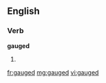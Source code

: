 ==English==

===Verb===
'''gauged'''

# {{past of|[[gauge]]}}

[[fr:gauged]]
[[mg:gauged]]
[[vi:gauged]]